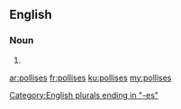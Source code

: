 ==English==

===Noun===
{{head|en|plural}}

# {{plural of|pollis|lang=en|nocat=1}}

[[Category:English plurals ending in "-es"]]

[[ar:pollises]]
[[fr:pollises]]
[[ku:pollises]]
[[my:pollises]]